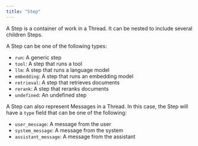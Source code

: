 ```yaml
---
title: "Step"
---
```


A Step is a container of work in a Thread. It can be nested to include several children Steps.

A Step can be one of the following types:

- `run`: A generic step
- `tool`: A step that runs a tool
- `llm`: A step that runs a language model
- `embedding`: A step that runs an embedding model
- `retrieval`: A step that retrieves documents
- `rerank`: A step that reranks documents
- `undefined`: An undefined step


A Step can also represent Messages in a Thread. In this case, the Step will have a `type` field that can be one of the following:

- `user_message`: A message from the user
- `system_message`: A message from the system
- `assistant_message`: A message from the assistant
  